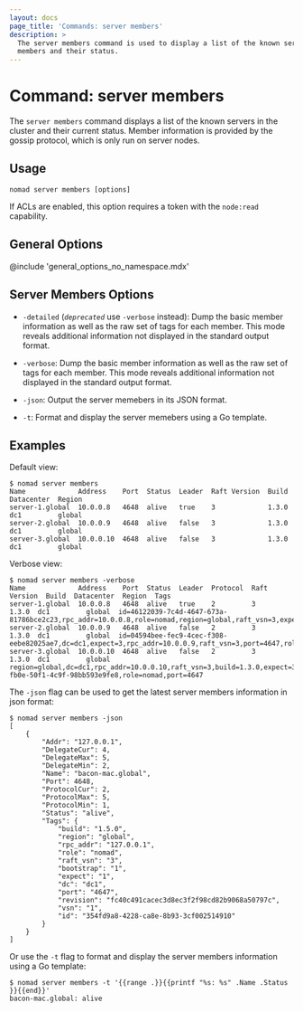 ```yaml
---
layout: docs
page_title: 'Commands: server members'
description: >
  The server members command is used to display a list of the known server
  members and their status.
---
```


# Command: server members

The `server members` command displays a list of the known servers in the cluster
and their current status. Member information is provided by the gossip protocol,
which is only run on server nodes.

## Usage

```plaintext
nomad server members [options]
```

If ACLs are enabled, this option requires a token with the `node:read`
capability.

## General Options

@include 'general_options_no_namespace.mdx'

## Server Members Options

- `-detailed` (<code>_deprecated_</code> use `-verbose` instead): Dump the
  basic member information as well as the raw set of tags for each member. This
  mode reveals additional information not displayed in the standard output
  format.

- `-verbose`: Dump the basic member information as well as the raw set of tags
  for each member. This mode reveals additional information not displayed in
  the standard output format.

- `-json`: Output the server memebers in its JSON format.

- `-t`: Format and display the server memebers using a Go template.

## Examples

Default view:

```shell-session
$ nomad server members
Name             Address    Port  Status  Leader  Raft Version  Build  Datacenter  Region
server-1.global  10.0.0.8   4648  alive   true    3             1.3.0  dc1         global
server-2.global  10.0.0.9   4648  alive   false   3             1.3.0  dc1         global
server-3.global  10.0.0.10  4648  alive   false   3             1.3.0  dc1         global
```

Verbose view:

```shell-session
$ nomad server members -verbose
Name             Address    Port  Status  Leader  Protocol  Raft Version  Build  Datacenter  Region  Tags
server-1.global  10.0.0.8   4648  alive   true    2         3             1.3.0  dc1         global  id=46122039-7c4d-4647-673a-81786bce2c23,rpc_addr=10.0.0.8,role=nomad,region=global,raft_vsn=3,expect=3,dc=dc1,build=1.3.0,port=4647
server-2.global  10.0.0.9   4648  alive   false   2         3             1.3.0  dc1         global  id=04594bee-fec9-4cec-f308-eebe82025ae7,dc=dc1,expect=3,rpc_addr=10.0.0.9,raft_vsn=3,port=4647,role=nomad,region=global,build=1.3.0
server-3.global  10.0.0.10  4648  alive   false   2         3             1.3.0  dc1         global  region=global,dc=dc1,rpc_addr=10.0.0.10,raft_vsn=3,build=1.3.0,expect=3,id=59542f6c-fb0e-50f1-4c9f-98bb593e9fe8,role=nomad,port=4647
```

The `-json` flag can be used to get the latest server members information in json format:

```shell-session
$ nomad server members -json
[
    {
        "Addr": "127.0.0.1",
        "DelegateCur": 4,
        "DelegateMax": 5,
        "DelegateMin": 2,
        "Name": "bacon-mac.global",
        "Port": 4648,
        "ProtocolCur": 2,
        "ProtocolMax": 5,
        "ProtocolMin": 1,
        "Status": "alive",
        "Tags": {
            "build": "1.5.0",
            "region": "global",
            "rpc_addr": "127.0.0.1",
            "role": "nomad",
            "raft_vsn": "3",
            "bootstrap": "1",
            "expect": "1",
            "dc": "dc1",
            "port": "4647",
            "revision": "fc40c491cacec3d8ec3f2f98cd82b9068a50797c",
            "vsn": "1",
            "id": "354fd9a8-4228-ca8e-8b93-3cf002514910"
        }
    }
]
  ```

Or use the `-t` flag to format and display the server members information using a Go template:

```shell-session
$ nomad server members -t '{{range .}}{{printf "%s: %s" .Name .Status }}{{end}}'
bacon-mac.global: alive
```